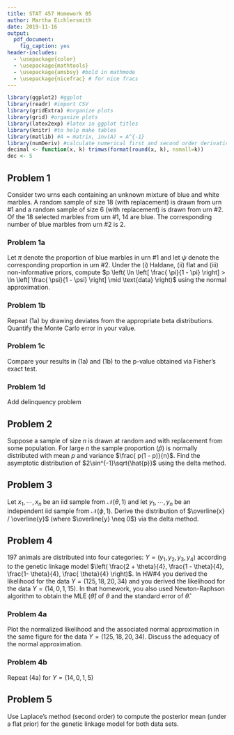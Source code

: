 ```yaml
---
title: STAT 457 Homework 05
author: Martha Eichlersmith
date: 2019-11-16
output:
  pdf_document:
    fig_caption: yes
header-includes:
  - \usepackage{color}
  - \usepackage{mathtools}
  - \usepackage{amsbsy} #bold in mathmode
  - \usepackage{nicefrac} # for nice fracs 
---
```

```r
library(ggplot2) #ggplot
library(readr) #import CSV
library(gridExtra) #organize plots
library(grid) #organize plots
library(latex2exp) #latex in ggplot titles 
library(knitr) #to help make tables 
library(matlib) #A = matrix, inv(A) = A^{-1} 
library(numDeriv) #calculate numerical first and second order derivatives 
decimal <- function(x, k) trimws(format(round(x, k), nsmall=k))
dec <- 5
```

## Problem 1  
Consider two urns each containing an unknown mixture of blue and white marbles.  A random sample of size 18 (with replacement) is drawn from urn #1 and a random sample of size 6 (with replacement) is drawn from urn #2.  Of the 18 selected marbles from urn #1, 14 are blue.  The corresponding number of blue marbles from urn #2 is 2.  

### Problem 1a  
Let $\pi$ denote the proportion of blue marbles in urn #1 and let $\psi$ denote the corresponding proportion in urn #2.  Under the (i) Haldane, (ii) flat and (iii) non-informative priors, compute $p \left( \ln \left[  \frac{ \pi}{1 - \pi} \right]  > \ln \left[  \frac{ \psi}{1 - \psi} \right] \mid \text{data} \right)$ using the normal approximation.  

### Problem 1b  
Repeat (1a) by drawing deviates from the appropriate beta distributions.  Quantify the Monte Carlo error in your value.  

### Problem 1c 
Compare your results in (1a) and (1b) to the p-value obtained via Fisher's exact test.  

### Problem 1d  
Add delinquency problem 

## Problem 2  
Suppose a sample of size $n$ is drawn at random and with replacement from some population.  For large $n$ the sample proportion $(\hat{p})$ is normally distributed with mean $p$ and variance $\frac{ p(1 - p)}{n}$.  Find the asymptotic distribution of $2\sin^{-1}\sqrt{\hat{p}}$ using the delta method.  

## Problem 3  
Let $x_1, \cdots, x_n$ be an iid sample from $\mathcal{N}(\theta, 1)$ and let $y_1, \cdots , y_n$ be an independent iid sample from $\mathcal{N}(\phi, 1)$.  Derive the distribution of $\overline{x} / \overline{y}$ (where $\overline{y} \neq 0$) via the delta method. 

## Problem 4  
197 animals are distributed into four categories: $Y = (y_1, y_2, y_3, y_4)$ according to the genetic linkage model $\left( \frac{2 + \theta}{4}, \frac{1 - \theta}{4}, \frac{1- \theta}{4}, \frac{ \theta}{4} \right)$.  In HW#4 you derived the likelihood for the data $Y = (125, 18, 20, 34)$ and you derived the likelihood for the data $Y = (14, 0, 1, 15)$.  In that homework, you also used Newton-Raphson algorithm to obtain the MLE ($\hat{\theta}$) of $\theta$ and the standard error of $\hat{\theta}$.  

### Problem 4a  
Plot the normalized likelihood and the associated normal approximation in the same figure for the data $Y= (125, 18, 20, 34)$.  Discuss the adequacy of the normal approximation.  

### Problem 4b  
Repeat (4a) for $Y = (14, 0, 1, 5)$  

## Problem 5  
Use Laplace's method (second order) to compute the posterior mean (under a flat prior) for the genetic linkage model for both data sets.  
